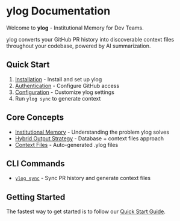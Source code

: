 # ylog Documentation

Welcome to **ylog** - Institutional Memory for Dev Teams.

ylog converts your GitHub PR history into discoverable context files throughout your codebase, powered by AI summarization.

## Quick Start

1. [Installation](/installation) - Install and set up ylog
2. [Authentication](/authentication/overview) - Configure GitHub access
3. [Configuration](/configuration/overview) - Customize ylog settings
4. Run `ylog sync` to generate context

## Core Concepts

- [Institutional Memory](/concepts/institutional-memory) - Understanding the problem ylog solves
- [Hybrid Output Strategy](/concepts/hybrid-output) - Database + context files approach
- [Context Files](/concepts/context-files) - Auto-generated .ylog files

## CLI Commands

- [`ylog sync`](/cli/sync) - Sync PR history and generate context files

## Getting Started

The fastest way to get started is to follow our [Quick Start Guide](/quickstart).